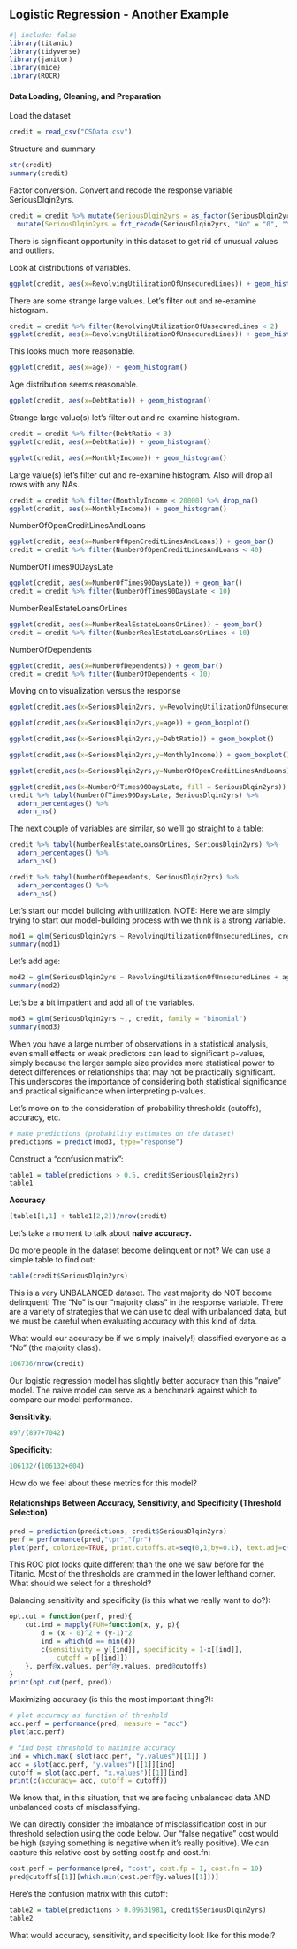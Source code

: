 ## Logistic Regression - Another Example

```r
#| include: false 
library(titanic)
library(tidyverse)
library(janitor)
library(mice)
library(ROCR)
```

#### Data Loading, Cleaning, and Preparation

Load the dataset

```r
credit = read_csv("CSData.csv")
```

Structure and summary

```r
str(credit)
summary(credit)
```

Factor conversion. Convert and recode the response variable SeriousDlqin2yrs.

```r
credit = credit %>% mutate(SeriousDlqin2yrs = as_factor(SeriousDlqin2yrs)) %>% 
  mutate(SeriousDlqin2yrs = fct_recode(SeriousDlqin2yrs, "No" = "0", "Yes" = "1" )) 
```

There is significant opportunity in this dataset to get rid of unusual values and outliers.

Look at distributions of variables.

```r
ggplot(credit, aes(x=RevolvingUtilizationOfUnsecuredLines)) + geom_histogram()
```

There are some strange large values. Let's filter out and re-examine histogram.

```r
credit = credit %>% filter(RevolvingUtilizationOfUnsecuredLines < 2)
ggplot(credit, aes(x=RevolvingUtilizationOfUnsecuredLines)) + geom_histogram()
```

This looks much more reasonable.

```r
ggplot(credit, aes(x=age)) + geom_histogram()
```

Age distribution seems reasonable.

```r
ggplot(credit, aes(x=DebtRatio)) + geom_histogram()
```

Strange large value(s) let's filter out and re-examine histogram.

```r
credit = credit %>% filter(DebtRatio < 3)
ggplot(credit, aes(x=DebtRatio)) + geom_histogram()
```

```r
ggplot(credit, aes(x=MonthlyIncome)) + geom_histogram()
```

Large value(s) let's filter out and re-examine histogram. Also will drop all rows with any NAs.

```r
credit = credit %>% filter(MonthlyIncome < 20000) %>% drop_na() 
ggplot(credit, aes(x=MonthlyIncome)) + geom_histogram()
```

NumberOfOpenCreditLinesAndLoans

```r
ggplot(credit, aes(x=NumberOfOpenCreditLinesAndLoans)) + geom_bar()
credit = credit %>% filter(NumberOfOpenCreditLinesAndLoans < 40)
```

NumberOfTimes90DaysLate

```r
ggplot(credit, aes(x=NumberOfTimes90DaysLate)) + geom_bar()
credit = credit %>% filter(NumberOfTimes90DaysLate < 10)
```

NumberRealEstateLoansOrLines

```r
ggplot(credit, aes(x=NumberRealEstateLoansOrLines)) + geom_bar()
credit = credit %>% filter(NumberRealEstateLoansOrLines < 10)
```

NumberOfDependents

```r
ggplot(credit, aes(x=NumberOfDependents)) + geom_bar()
credit = credit %>% filter(NumberOfDependents < 10)
```

Moving on to visualization versus the response

```r
ggplot(credit,aes(x=SeriousDlqin2yrs, y=RevolvingUtilizationOfUnsecuredLines)) + geom_boxplot() + theme_bw()
```

```r
ggplot(credit,aes(x=SeriousDlqin2yrs,y=age)) + geom_boxplot()
```

```r
ggplot(credit,aes(x=SeriousDlqin2yrs,y=DebtRatio)) + geom_boxplot()
```

```r
ggplot(credit,aes(x=SeriousDlqin2yrs,y=MonthlyIncome)) + geom_boxplot()
```

```r
ggplot(credit,aes(x=SeriousDlqin2yrs,y=NumberOfOpenCreditLinesAndLoans)) + geom_boxplot()
```

```r
ggplot(credit,aes(x=NumberOfTimes90DaysLate, fill = SeriousDlqin2yrs)) + geom_bar()
credit %>% tabyl(NumberOfTimes90DaysLate, SeriousDlqin2yrs) %>% 
  adorn_percentages() %>%
  adorn_ns()
```

The next couple of variables are similar, so we'll go straight to a table:

```r
credit %>% tabyl(NumberRealEstateLoansOrLines, SeriousDlqin2yrs) %>% 
  adorn_percentages() %>%
  adorn_ns()

credit %>% tabyl(NumberOfDependents, SeriousDlqin2yrs) %>% 
  adorn_percentages() %>%
  adorn_ns()
```

Let's start our model building with utilization. NOTE: Here we are simply trying to start our model-building process with we think is a strong variable.

```r
mod1 = glm(SeriousDlqin2yrs ~ RevolvingUtilizationOfUnsecuredLines, credit, family = "binomial")
summary(mod1)
```

Let's add age:

```r
mod2 = glm(SeriousDlqin2yrs ~ RevolvingUtilizationOfUnsecuredLines + age, credit, family = "binomial")
summary(mod2)
```

Let's be a bit impatient and add all of the variables.

```r
mod3 = glm(SeriousDlqin2yrs ~., credit, family = "binomial")
summary(mod3)
```

When you have a large number of observations in a statistical analysis, even small effects or weak predictors can lead to significant p-values, simply because the larger sample size provides more statistical power to detect differences or relationships that may not be practically significant. This underscores the importance of considering both statistical significance and practical significance when interpreting p-values.

Let's move on to the consideration of probability thresholds (cutoffs), accuracy, etc.

```r
# make predictions (probability estimates on the dataset)
predictions = predict(mod3, type="response")
```

Construct a "confusion matrix":

```r
table1 = table(predictions > 0.5, credit$SeriousDlqin2yrs)
table1
```

**Accuracy**

```r
(table1[1,1] + table1[2,2])/nrow(credit)
```

Let's take a moment to talk about **naive accuracy.**

Do more people in the dataset become delinquent or not? We can use a simple table to find out:

```r
table(credit$SeriousDlqin2yrs)
```

This is a very UNBALANCED dataset. The vast majority do NOT become delinquent! The "No" is our "majority class" in the response variable. There are a variety of strategies that we can use to deal with unbalanced data, but we must be careful when evaluating accuracy with this kind of data.

What would our accuracy be if we simply (naively!) classified everyone as a "No" (the majority class).

```r
106736/nrow(credit)
```

Our logistic regression model has slightly better accuracy than this "naive" model. The naive model can serve as a benchmark against which to compare our model performance.

**Sensitivity**:

```r
897/(897+7042)
```

**Specificity**:

```r
106132/(106132+604)
```

How do we feel about these metrics for this model?

#### Relationships Between Accuracy, Sensitivity, and Specificity (Threshold Selection)

```r
pred = prediction(predictions, credit$SeriousDlqin2yrs)
perf = performance(pred,"tpr","fpr")
plot(perf, colorize=TRUE, print.cutoffs.at=seq(0,1,by=0.1), text.adj=c(-0.2,1.7))
```

This ROC plot looks quite different than the one we saw before for the Titanic. Most of the thresholds are crammed in the lower lefthand corner. What should we select for a threshold?

Balancing sensitivity and specificity (is this what we really want to do?):

```r
opt.cut = function(perf, pred){
    cut.ind = mapply(FUN=function(x, y, p){
        d = (x - 0)^2 + (y-1)^2
        ind = which(d == min(d))
        c(sensitivity = y[[ind]], specificity = 1-x[[ind]], 
            cutoff = p[[ind]])
    }, perf@x.values, perf@y.values, pred@cutoffs)
}
print(opt.cut(perf, pred))
```

Maximizing accuracy (is this the most important thing?):

```r
# plot accuracy as function of threshold
acc.perf = performance(pred, measure = "acc")
plot(acc.perf)

# find best threshold to maximize accuracy
ind = which.max( slot(acc.perf, "y.values")[[1]] )
acc = slot(acc.perf, "y.values")[[1]][ind]
cutoff = slot(acc.perf, "x.values")[[1]][ind]
print(c(accuracy= acc, cutoff = cutoff))
```

We know that, in this situation, that we are facing unbalanced data AND unbalanced costs of misclassifying.

We can directly consider the imbalance of misclassification cost in our threshold selection using the code below. Our "false negative" cost would be high (saying something is negative when it's really positive). We can capture this relative cost by setting cost.fp and cost.fn:

```r
cost.perf = performance(pred, "cost", cost.fp = 1, cost.fn = 10)
pred@cutoffs[[1]][which.min(cost.perf@y.values[[1]])]
```

Here's the confusion matrix with this cutoff:

```r
table2 = table(predictions > 0.09631981, credit$SeriousDlqin2yrs)
table2
```

What would accuracy, sensitivity, and specificity look like for this model?

